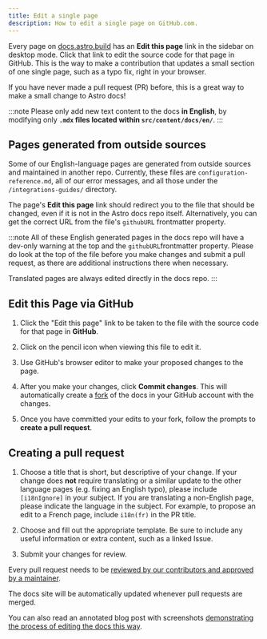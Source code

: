 ```yaml
---
title: Edit a single page
description: How to edit a single page on GitHub.com.
---
```

Every page on [docs.astro.build](https://docs.astro.build/) has an **Edit this page** link in the sidebar on desktop mode. Click that link to edit the source code for that page in GitHub. This is the way to make a contribution that updates a small section of one single page, such as a typo fix, right in your browser.

If you have never made a pull request (PR) before, this is a great way to make a small change to Astro docs! 

:::note
Please only add new text content to the docs **in English**, by modifying only **`.mdx` files located within `src/content/docs/en/`**.
:::

## Pages generated from outside sources

Some of our English-language pages are generated from outside sources and maintained in another repo. Currently, these files are `configuration-reference.md`, all of our error messages, and all those under the `/integrations-guides/` directory.

The page's **Edit this page** link should redirect you to the file that should be changed, even if it is not in the Astro docs repo itself. Alternatively, you can get the correct URL from the file's `githubURL` frontmatter property.

:::note
All of these English generated pages in the docs repo will have a dev-only warning at the top and the `githubURL`frontmatter property. Please do look at the top of the file before you make changes and submit a pull request, as there are additional instructions there when necessary.

Translated pages are always edited directly in the docs repo.
:::

## Edit this Page via GitHub

1. Click the "Edit this page" link to be taken to the file with the source code for that page in **GitHub**.

2. Click on the pencil icon when viewing this file to edit it.

3. Use GitHub's browser editor to make your proposed changes to the page.

4. After you make your changes, click **Commit changes**. This will automatically create a [fork](https://docs.github.com/en/pull-requests/collaborating-with-pull-requests/working-with-forks/about-forks) of the docs in your GitHub account with the changes.

5. Once you have committed your edits to your fork, follow the prompts to **create a pull request**.

## Creating a pull request

1. Choose a title that is short, but descriptive of your change. If your change does **not** require translating or a similar update to the other language pages (e.g. fixing an English typo), please include `[i18nIgnore]` in your subject. If you are translating a non-English page, please indicate the language in the subject. For example, to propose an edit to a French page, include `i18n(fr)` in the PR title.

2. Choose and fill out the appropriate template. Be sure to include any useful information or extra content, such as a linked Issue.

3. Submit your changes for review.

Every pull request needs to be [reviewed by our contributors and approved by a maintainer](/first-time/6-pr-review-process/).

The docs site will be automatically updated whenever pull requests are merged.

You can also read an annotated blog post with screenshots [demonstrating the process of editing the docs this way](https://www.rainsberger.ca/posts/contribute-open-source-docs-edit-page-on-github/).

